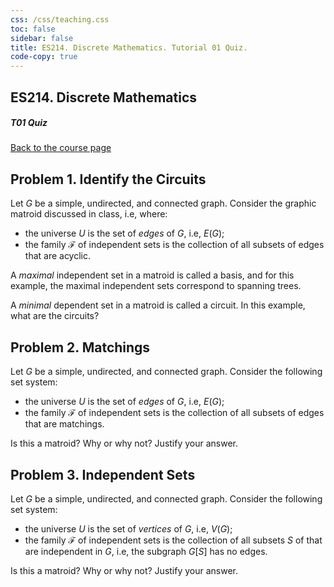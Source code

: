 ```yaml
---
css: /css/teaching.css
toc: false
sidebar: false
title: ES214. Discrete Mathematics. Tutorial 01 Quiz.
code-copy: true
---
```


:::{.column-body-outset}

## ES214. Discrete Mathematics

##### T01 Quiz

[Back to the course page](../index.qmd)



:::{.callout-note icon="false"}

# Problem 1. Identify the Circuits

Let $G$ be a simple, undirected, and connected graph. Consider the graphic matroid discussed in class, i.e, where:

- the universe $U$ is the set of _edges_ of $G$, i.e, $E(G)$; 
- the family $\mathcal{F}$ of independent sets is the collection of all subsets of edges that are acyclic.

A _maximal_ independent set in a matroid is called a basis, and for this example, the maximal independent sets correspond to spanning trees.

A _minimal_ dependent set in a matroid is called a circuit. In this example, what are the circuits?

:::


:::{.callout-note icon="false"}

# Problem 2. Matchings

Let $G$ be a simple, undirected, and connected graph. Consider the following set system:

- the universe $U$ is the set of _edges_ of $G$, i.e, $E(G)$; 
- the family $\mathcal{F}$ of independent sets is the collection of all subsets of edges that are matchings.

Is this a matroid? Why or why not? Justify your answer.

:::


:::{.callout-note icon="false"}

# Problem 3. Independent Sets

Let $G$ be a simple, undirected, and connected graph. Consider the following set system:

- the universe $U$ is the set of _vertices_ of $G$, i.e, $V(G)$; 
- the family $\mathcal{F}$ of independent sets is the collection of all subsets $S$ of that are independent in $G$, i.e, the subgraph $G[S]$ has no edges.

Is this a matroid? Why or why not? Justify your answer.

:::


:::